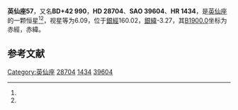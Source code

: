 {{Starbox begin
| name = 英仙座57
}}
{{Starbox observe
| epoch = [[J2000.0|J2000.0]]
| constell = [[英仙座|英仙座]]<ref name=SIMBAD>{{cite web
 | url=http://simbad.u-strasbg.fr/simbad/sim-id?Ident=HR+1434
 | title =Pulsating variable Star
 | publisher=Centre de Données astronomiques de Strasbourg
 | work=SIMBAD
 | accessdate=2012-07-13}}</ref><ref name=DATA>{{cite web
 | url=http://vizier.u-strasbg.fr/viz-bin/VizieR-5?-out.add=.&-source=5050&-corr=PK=HR&-out.max=9999&HR=1434
 | title=VizieR Detailed Page
 | accessdate=2012-07-13
 | archive-date=2019-02-21
 | archive-url=https://web.archive.org/web/20190221232214/http://vizier.u-strasbg.fr/viz-bin/VizieR-5?-out.add=.&-source=5050&-corr=PK=HR&-out.max=9999&HR=1434
 | dead-url=no
 }}</ref>
| 星官 = 
| ra = {{RA|4|33|24.9}}<ref name=SIMBAD /><ref name=DATA />
| dec = {{DEC|+43|3|50}}<ref name=SIMBAD /><ref name=DATA />
| appmag_v = 6.09<ref name=SIMBAD /><ref name=DATA />
}}
{{Starbox character
| class = F0V<ref name=SIMBAD /><ref name=DATA />
| b-v = 0.38<ref name=SIMBAD /><ref name=DATA />
| u-b = 0.01<ref name=SIMBAD /><ref name=DATA />
| r-i = <ref name=SIMBAD /><ref name=DATA />
| variable = 
}}
{{Starbox astrometry
| radial_v = 0.01
| prop_mo_ra = -23
| parallax = 
| p_error = 
}}
{{Starbox catalog
| names =BD+42 990，[[SAO星表|SAO]] 39604，[[HD星表|HD]] 28704，[[HR星表|HR]] 1434}}
{{Starbox reference |Simbad=HR+1434}}
{{Starbox end}}

'''英仙座57'''，又名'''BD+42 990'''，'''HD 28704'''、'''SAO 39604'''、'''HR 1434'''，是[[英仙座|英仙座]]的一颗恒星<ref name=SIMBAD /><ref name=DATA />，视星等为6.09，位于[[銀道座標系|銀經]]160.02，[[銀道座標系|銀緯]]-3.27，其[[B1900.0|B1900.0]]坐标为赤經{{RA|4|26|22.6}}，赤緯{{DEC|+42|-3.27|2}}。

== 参考文献 ==
{{reflist}}

{{star-stub}}

{{英仙座恒星}}
{{星官|五车|5|19}}
[[Category:英仙座|Category:英仙座]]
[[Category:HD和HDE天體|28704]]
[[Category:HR天體|1434]]
[[Category:SAO天體|39604]]